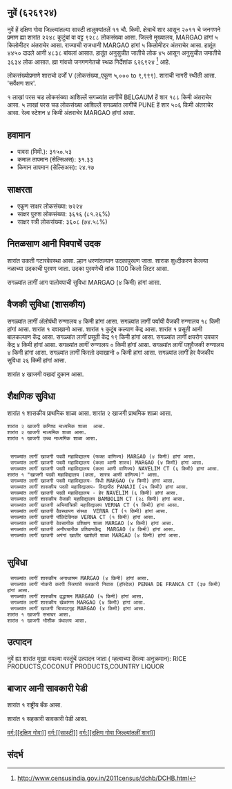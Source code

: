 {{माहितीचौकट भारतीय न्यायक्षेत्र
|प्रकार=शार
|जनगणना २०११_स्थलनिर्देशांक=626924
|स्थानीक_नांव=नुवें
|तालुका_नांव=सास्टी
|जिल्लो_नांव=दक्षिण गोवा
|राज्य_नांव =गोवा
|विभाग=
|जिल्लो =[[दक्षिण गोवा]]
|तालुका_नांवे =[[सास्टी]]
|लागींचें शार=[[BELGAUM]]
|अक्षांश=
|रेखांश=
|शोधक_स्थान =right
|क्षेत्रफळ_एकूण=11
|दर्या सपाटी पसून उंची=
|लोकसंख्या_एकूण=9288
|लोकसंख्या_वर्स=2011
|लोकसंख्या_घनत्व=844
|लोकसंख्या_पुरूश=4450
|लोकसंख्या_स्त्री=4838
|लिंग_गुणोत्तर=1087
|अधिकृत_भाशा=[[कोंकणी, मराठी]]
}}

== नुवें (६२६९२४) ==

नुवें हें दक्षिण गोवा जिल्ल्यांतल्या सास्टी तालुक्यांतलें ११ चौ. किमी. क्षेत्राचें शार आसून २०११ चे जनगणने प्रमाण ह्या शारांत २२४८ कुटुंबां वा वट्ट ९२८८ लोकसंख्या आसा. जिल्लो मुख्यालय, MARGAO हांगां ५ किलोमीटर अंतराचेर आसा. राज्याची राजधानी MARGAO हांगां ५ किलोमीटर अंतराचेर आसा.   हातूंत ४४५० दादले आनी ४८३८ बांयलां आसात. हातूंत अनुसुचीत जातीचे लोक ४५ आसून अनुसुचीत जमातीचे ३६३४ लोक आसात. ह्या गांवचो जनगणनेतचो स्थळ निर्देशांक ६२६९२४  <ref>http://www.censusindia.gov.in/2011census/dchb/DCHB.html</ref> आहे.

लोकसंख्योप्रमाणे शाराचो दर्जो V (लोकसंख्या_एकूण ५,००० to ९,९९९).
शाराची नागरी स्थीती आसा. 'सर्वेक्षण शार'.

१  लाखां परस चड लोकसंख्या आशिल्लें सगळ्यांत लागींचें BELGAUM हें शार १८८ किमी अंतराचेर आसा. ५  लाखां परस चड लोकसंख्या आशिल्लें सगळ्यांत लागींचें PUNE हें शार ५०६ किमी अंतराचेर आसा. रेल्व स्टेशन ४ किमी अंतराचेर MARGAO हांगां आसा.


== हवामान ==  
* पावस (मिमी.): ३१५०.५३ 
* कमाल तापमान (सेल्सिअस): ३१.३३
* किमान तापमान (सेल्सिअस): २४.१७


== साक्षरता ==  
* एकूण साक्षर लोकसंख्या: ७२२४
* साक्षर पुरुश लोकसंख्या: ३६१६ (८१.२६%)
* साक्षर स्त्री लोकसंख्या: ३६०८ (७४.५८%)


== नितळसाण आनी पिवपाचें उदक ==  
शारांत उकती गटारवेवस्था आसा.
ल्हान धरणांतल्यान उदकापुरवण जाता. शाराक शुध्दीकरण केल्ल्या नळाच्या उदकाची पुरवण जाता. उदका पुरवणेची तांक 1100 किलो लिटर आसा.

सगळ्यांत लागीं आग पालोवपाची सुविधा MARGAO (४ किमी) हांगां आसा.


== वैजकी सुविधा (शासकीय) ==
सगळ्यांत लागीं अ‍ॅलोपॅथी रुग्णालय ४ किमी हांगां आसा.
सगळ्यांत लागीं पर्यायी वैजकी रुग्णालय १८ किमी हांगां आसा.
﻿शारांत १ दवाखानो आसा.
﻿शारांत १ कुटूंब कल्याण केंद्र आसा.
﻿शारांत १ प्रसूती आनी बालकल्याण केंद्र आसा.
सगळ्यांत लागीं प्रसूती केंद्र १९ किमी हांगां आसा.
सगळ्यांत लागीं क्षयरोग उपचार केंद्र  ४ किमी हांगां आसा.
सगळ्यांत लागीं रुग्णालय ० किमी हांगां आसा.
सगळ्यांत लागीं पशुवैजकी रुग्णालय  ४ किमी हांगां आसा.
सगळ्यांत लागीं फिरतो दवाखानो ० किमी हांगां आसा.
सगळ्यांत लागीं हेर वैजकीय सुविधा २६ किमी हांगां आसा.



शारांत ४ खाजगी वखदां दुकान आसा.


== शैक्षणिक सुविधा ==
﻿शारांत १ शासकीय प्राथमिक शाळा आसा. शारांत २ खाजगी प्राथमिक शाळा आसा. 
 शारांत २ खाजगी कनिश्ठ माध्यमिक शाळा  आसा.  
 शारांत २ खाजगी माध्यमिक शाळा आसा.  
 ﻿शारांत १ खाजगी उच्च माध्यमिक शाळा आसा.  
   
   
  सगळ्यांत लागीं खाजगी पदवी महाविद्यालय (फक्त वाणिज्य) MARGAO (४ किमी) हांगां आसा.
  सगळ्यांत लागीं खाजगी पदवी महाविद्यालय (कला आणी शास्त्र) MARGAO (४ किमी) हांगां आसा.
  सगळ्यांत लागीं खाजगी पदवी महाविद्यालय (कला आणी वाणिज्य) NAVELIM CT (६ किमी) हांगां आसा.
 ﻿शारांत १ "खाजगी पदवी महाविद्यालय (कला, शास्त्र आणी वाणिज्य)" आसा.  
  सगळ्यांत लागीं खाजगी पदवी महाविद्यालय- विधी MARGAO (४ किमी) हांगां आसा.
  सगळ्यांत लागीं शासकीय पदवी महाविद्यालय- विद्यापीठ PANAJI (२५ किमी) हांगां आसा.
  सगळ्यांत लागीं खाजगी पदवी महाविद्यालय - हेर NAVELIM (६ किमी) हांगां आसा.
  सगळ्यांत लागीं शासकीय वैजकी महाविद्यालय BAMBOLIM CT (२८ किमी) हांगां आसा.
  सगळ्यांत लागीं खाजगी अभियांत्रिकी महाविद्यालय VERNA CT (१ किमी) हांगां आसा.
  सगळ्यांत लागीं खाजगी वैवस्थापन संस्था  VERNA CT (१ किमी) हांगां आसा.
  सगळ्यांत लागीं खाजगी पॉलिटेक्निक VERNA CT (१ किमी) हांगां आसा.
  सगळ्यांत लागीं खाजगी वेवसायीक प्रशिक्षण शाळा MARGAO (४ किमी) हांगां आसा.
  सगळ्यांत लागीं खाजगी अनौपचारीक प्रशिक्षणकेंद्र  MARGAO (४ किमी) हांगां आसा.
  सगळ्यांत लागीं खाजगी अपंगां खातीर खाशेली शाळा MARGAO (४ किमी) हांगां आसा.
   


== सुविधा ==
  सगळ्यांत लागीं शासकीय अनाथाश्रम MARGAO (४ किमी) हांगां आसा.
  सगळ्यांत लागीं नोकरी करपी स्त्रियांचें सरकारी निवास (हॉस्टेल) PENHA DE FRANCA CT (३७ किमी) हांगां आसा.
  सगळ्यांत लागीं शासकीय वृद्धाश्रम MARGAO (५ किमी) हांगां आसा.
  सगळ्यांत लागीं शासकीय खेळांगण MARGAO (४ किमी) हांगां आसा.
  सगळ्यांत लागीं खाजगी चित्रपटगृह MARGAO (४ किमी) हांगां आसा.
 ﻿शारांत १ खाजगी सभाघर आसा.  
 ﻿शारांत १ खाजगी भौशीक ग्रंथालय आसा.  


== उत्पादन ==
नुवें ह्या शारांत मुखा वयल्या वस्तूंचें उत्पादन जाता ( म्हत्वाच्या देंवत्या अनुक्रमान): RICE PRODUCTS,COCONUT PRODUCTS,COUNTRY LIQUOR


== बाजार आनी सावकारी पेडी  ==
﻿शारांत १ राष्ट्रीय बँक आसा.

﻿शारांत १ सहकारी सावकारी पेडी  आसा.





[[वर्ग:[[दक्षिण गोवा]]]]
[[वर्ग:[[सास्टी]]]]
[[वर्ग:[[दक्षिण गोवा जिल्ल्यांतलीं शारां]]]]


== संदर्भ ==
 


